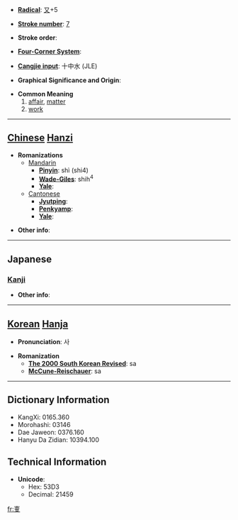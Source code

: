 * '''[[Wiktionary:Chinese radical index| Radical]]''': [[Wiktionary:Chinese radical index 又|又]]+5

* '''[[Wiktionary:Chinese total strokes index|Stroke number]]''': [[Wiktionary:Chinese total strokes index 7|7]]

* '''Stroke order''': 

* '''[[Wiktionary:Chinese four corner index|Four-Corner System]]''': 

* '''[[Wiktionary:Chinese Cangjie index|Cangjie input]]''': 十中水 (JLE)

* '''Graphical Significance and Origin''': 

* '''Common Meaning'''
*#[[affair]], [[matter]]
*# [[work]]


----

== [[Chinese]] [[Hanzi]] ==

* '''Romanizations'''
** [[Mandarin]]
*** '''[[Pinyin]]''': shì (shi4)
*** '''[[Wade-Giles]]''': shih<sup>4</sup>
*** '''[[Yale]]''': 
**[[Cantonese]]
***'''[[Jyutping]]''':
***'''[[Penkyamp]]''': 
***'''[[Yale]]''': 

* '''Other info''': 

----

==Japanese==
===[[Kanji]]===
{{kanji|on readings=[[し]] (shi), [[ず]] (zu)
|kun readings=[[こと]] (koto)
}}

* '''Other info''':  

----

== [[Korean]] [[Hanja]] ==

* '''Pronunciation''': 사

* '''Romanization'''
** '''[[The 2000 South Korean Revised Romanization|The 2000 South Korean Revised]]''': sa
** '''[[McCune-Reischauer]]''': sa

----

== Dictionary Information ==

* KangXi: 0165.360
* Morohashi: 03146
* Dae Jaweon: 0376.160
* Hanyu Da Zidian: 10394.100

== Technical Information ==

* '''Unicode''':
** Hex: 53D3
** Decimal: 21459

[[fr:叓]]